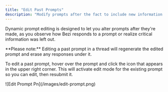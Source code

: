 ```yaml
---
title: "Edit Past Prompts"
description: "Modify prompts after the fact to include new information or redirect Bezi's focus"
---
```


Dynamic prompt editing is designed to let you alter prompts after they're made, as you observe how Bezi responds to a prompt or realize critical information was left out.

<Info>
  **Please note:** Editing a past prompt in a thread will regenerate the edited prompt and erase any responses under it.
</Info>

To edit a past prompt, hover over the prompt and click the  <Icon icon="file-pen" iconType="sharp-solid" color="#000000" /> icon that appears in the upper right corner. This will activate edit mode for the existing prompt so you can edit, then resubmit it.

<Frame>
  ![Edit Prompt Pn](/images/edit-prompt.png)
</Frame>